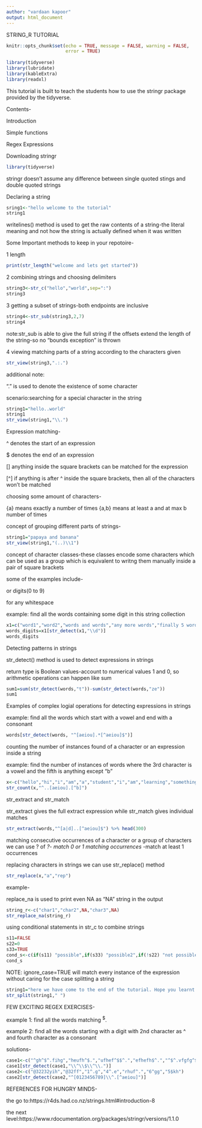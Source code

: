 ```yaml
---
author: "vardaan kapoor"
output: html_document
---
```


STRING_R TUTORIAL
```r
knitr::opts_chunk$set(echo = TRUE, message = FALSE, warning = FALSE,
                      error = TRUE)
                    
library(tidyverse)
library(lubridate)
library(kableExtra)
library(readxl)

```

This tutorial is built to teach the students how to use the stringr package provided by the tidyverse.

Contents-

Introduction

Simple functions

Regex Expressions

Downloading stringr
```r
library(tidyverse)
```
stringr doesn't assume any difference between single quoted stings and double quoted strings

Declaring a string
```r
sring1<-"hello welcome to the tutorial"
string1
```

writelines() method is used to get the raw contents of a string-the literal meaning and not how the string is actually defined when it was written

Some Important methods to keep in your repotoire-

1 length
```r
print(str_length("welcome and lets get started"))
```

2 combining strings and choosing delimiters
```R
string3<-str_c("hello","world",sep=":")
string3
```

3 getting a subset of strings-both endpoints are inclusive
```r
string4<-str_sub(string3,2,7)
string4
```

note:str_sub is able to give the full string if the offsets extend the length of the string-so no "bounds exception" is thrown

4 viewing matching parts of a string according to the characters given
```R
str_view(string3,".:.")
```
additional note:

"." is used to denote the existence of some character

scenario:searching for a special character in the string
```r
string1="hello..world"
string1
str_view(string1,"\\.")
```

Expression matching-

^ denotes the start of an expression

$ denotes the end of an expression

[] anything inside the square brackets can be matched for the expression

[^] if anything is after ^ inside the square brackets, then all of the characters won't be matched

choosing some amount of characters-

{a} means exactly a number of times
{a,b} means at least a and at max b number of times

concept of grouping different parts of strings-
```r
string1="papaya and banana"
str_view(string1,"(..)\\1")
```
concept of character classes-these classes encode some characters which can be used as a group which is equivalent to writng them manually inside a pair of square brackets

some of the examples include- 

\d for digits(0 to 9)

\s for any whitespace

example: find all the words containing some digit in this string collection
```r
x1=c("word1","word2","words and words","any more words","finally 5 words")
words_digits=x1[str_detect(x1,"\\d")]
words_digits
```

Detecting patterns in strings

str_detect() method is used to detect expressions in strings

return type is Boolean values-account to numerical values 1 and 0, so arithmetic operations can happen like sum

```r
sum1=sum(str_detect(words,"t"))-sum(str_detect(words,"ze"))
sum1
```

Examples of complex logial operations for detecting expressions in strings

example: find all the words which start  with a vowel and end with a consonant
```r
words[str_detect(words, "^[aeiou].*[^aeiou]$")]

```

counting the number of instances found of a character or an expression inside a string

example: find the number of instances of words where the 3rd character is a vowel and the fifth is anything except "b"
```r
x<-c("hello","hi","i","am","a","student","i","am","learning","something","today","")
str_count(x,"^..[aeiou].[^b]")
```

str_extract and str_match

str_extract gives the full extract expression while str_match gives individual matches
```r
str_extract(words,"^[a|d]..[^aeiou]$") %>% head(300)
```

matching consecutive occurrences of a character or a group of characters
we can use ? of *
?- match 0 or 1 matching occurrences
*-match at least 1 occurrences


replacing characters in strings
we can use str_replace() method
```r
str_replace(x,"a","rep")
```

example-

replace_na is used to print even NA as "NA" string in the output
```r
string_r<-c("char1","char2",NA,"char3",NA)
str_replace_na(string_r)
```

using conditional statements in str_c to combine strings
```r
s11=FALSE
s22=0
s33=TRUE
cond_s<-c(if(s11) "possible",if(s33) "possible2",if(!s22) "not possible")
cond_s
```

NOTE: ignore_case=TRUE will match every instance of the expression without caring for the case 
splitting a string
```r
string1="here we have come to the end of the tutorial. Hope you learnt some important commads to get you started with the stringr package."
str_split(string1," ")
```

FEW EXCITING REGEX EXERCISES-

example 1: find all the words matching ^$^.

example 2: find all the words starting with a digit with 2nd character as ^ and  fourth character as a consonant 

solutions-

```r
case1<-c("^gh^$^.fihg","heufh^$.","ufhef^$$^.","efhefh$^.","^$^.vfgfg^$^.jgng")
case1[str_detect(case1,"\\^\\$\\^\\.")]
case2<-c("@32232yih","@32ff","1^.g","4^.e","rhuf^.","6^gg","5$kh")
case2[str_detect(case2,"^[0123456789]\\^.[^aeiou]")]
```


REFERENCES FOR HUNGRY MINDS-

the go to:https://r4ds.had.co.nz/strings.html#introduction-8

the next level:https://www.rdocumentation.org/packages/stringr/versions/1.1.0